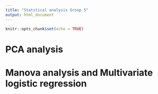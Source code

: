 ```yaml
---
title: "Statstical analysis Group 5"
output: html_document
---
```


```r
knitr::opts_chunk$set(echo = TRUE)
```

# PCA analysis

# Manova analysis and Multivariate logistic regression


